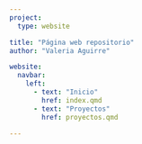 ```yaml
---
project:
  type: website

title: "Página web repositorio"
author: "Valeria Aguirre"

website:
  navbar:
    left:
      - text: "Inicio"
        href: index.qmd
      - text: "Proyectos"
        href: proyectos.qmd

---
```

